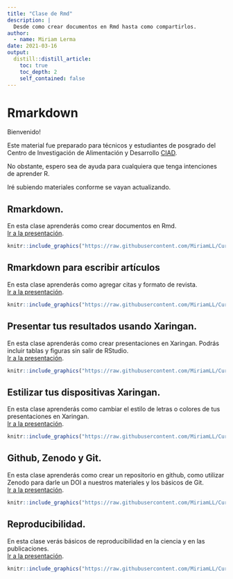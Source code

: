 ```yaml
---
title: "Clase de Rmd"
description: |
  Desde como crear documentos en Rmd hasta como compartirlos. 
author:
  - name: Miriam Lerma
date: 2021-03-16
output:
  distill::distill_article:
    toc: true
    toc_depth: 2
    self_contained: false
---
```


# Rmarkdown

Bienvenido!  

Este material fue preparado para técnicos y estudiantes de posgrado del Centro de Investigación de Alimentación y Desarrollo [CIAD](https://www.ciad.mx/).

No obstante, espero sea de ayuda para cualquiera que tenga intenciones de aprender R.

Iré subiendo materiales conforme se vayan actualizando.

## Rmarkdown.
En esta clase aprenderás como crear documentos en Rmd. <br>[Ir a la presentación](https://miriamll.github.io/Curso_CIAD/Rmd-Parte1).  

```r
knitr::include_graphics("https://raw.githubusercontent.com/MiriamLL/Curso_CIAD/main/Figuras/Clase09.png")
```

## Rmarkdown para escribir artículos
En esta clase aprenderás como agregar citas y formato de revista. <br>[Ir a la presentación](https://miriamll.github.io/Curso_CIAD/Rmd-Parte2).  

```r
knitr::include_graphics("https://raw.githubusercontent.com/MiriamLL/Curso_CIAD/main/Figuras/Clase10.png")
```

## Presentar tus resultados usando Xaringan.
En esta clase aprenderás como crear presentaciones en Xaringan. Podrás incluir tablas y figuras sin salir de RStudio. <br>[Ir a la presentación](https://miriamll.github.io/Curso_CIAD/Xaringan-Parte1).  

```r
knitr::include_graphics("https://raw.githubusercontent.com/MiriamLL/Curso_CIAD/main/Figuras/Clase11.png")
```

## Estilizar tus dispositivas Xaringan.
En esta clase aprenderás como cambiar el estilo de letras o colores de tus presentaciones en Xaringan. <br>[Ir a la presentación](https://miriamll.github.io/Curso_CIAD/Xaringan-Parte2).  

```r
knitr::include_graphics("https://raw.githubusercontent.com/MiriamLL/Curso_CIAD/main/Figuras/Clase11.png")
```


## Github, Zenodo y Git.
En esta clase aprenderás como crear un repositorio en github, como utilizar Zenodo para darle un DOI a nuestros materiales y los básicos de Git. <br>[Ir a la presentación](https://miriamll.github.io/Curso_CIAD/GitGithubZenodo#1).  

```r
knitr::include_graphics("https://raw.githubusercontent.com/MiriamLL/Curso_CIAD/main/Figuras/Clase12.png")
```


## Reproducibilidad.
En esta clase verás básicos de reproducibilidad en la ciencia y en las publicaciones. <br>[Ir a la presentación](https://miriamll.github.io/Curso_CIAD/Repro#1).  

```r
knitr::include_graphics("https://raw.githubusercontent.com/MiriamLL/Curso_CIAD/main/Figuras/Clase13.png")
```
